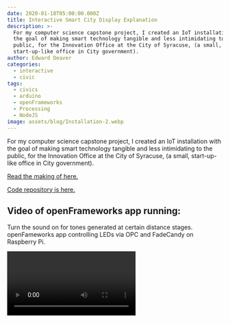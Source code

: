 ```yaml
---
date: 2020-01-18T05:00:00.000Z
title: Interactive Smart City Display Explanation
description: >-
  For my computer science capstone project, I created an IoT installation with
  the goal of making smart technology tangible and less intimidating to the
  public, for the Innovation Office at the City of Syracuse, (a small,
  start-up-like office in City government).
author: Edward Deaver
categories:
  - interactive
  - civic
tags:
  - civics
  - arduino
  - openFrameworks
  - Processing
  - NodeJS
image: assets/blog/Installation-2.webp
---
```


For my computer science capstone project, I created an IoT installation with the goal of making smart technology tangible and less intimidating to the public, for the Innovation Office at the City of Syracuse, (a small, start-up-like office in City government).

[Read the making of here.](https://edwarddeaver.me/blog/the-making-of-bachelors-capstone-project/)

[Code repository is here. ](https://github.com/EdwardDeaver/SyracuseInnovationLEDProject)

<Vimeo id="1119283886" />

## Video of openFrameworks app running: 

Turn the sound on for tones generated at certain distance stages. openFameworks app controlling LEDs via OPC and FadeCandy on Raspberry Pi. 

<video controls>
  <source src="/media/demo-openframeworks.mp4" type="video/mp4" />

  Your browser does not support the video tag.
</video>

openFrameworks application running on the Raspberry Pi. 

## Video of the website receiving data:

This was a Bootstrap website running on a NodeJS server on Heroku, that used SocketIO to receive data. 

<video controls>
  <source src="/media/nodejs-website-demo.mp4" type="video/mp4" />

  Your browser does not support the video tag.
</video>

##

## Posters that I made: 

<AstroImage src="assets/blog/arduino.png" alt="This is a &#x22;microcontroller&#x22; It's a device that is told to do one thing and they do it forever. They are similar to how your cell phone works but instead of being able to run multiple apps at once, they can only run 1 app." width={2500} height={2001} caption="This is a &#x22;microcontroller&#x22; It's a device that is told to do one thing and they do it forever. They are similar to how your cell phone works but instead of being able to run multiple apps at once, they can only run 1 app." />

<AstroImage alt="  FadeCandy: this tells the light strip which individual lights to light up and what color. It's like a remote for the lights but controlled from the computer." src="assets/blog/fadecandy6.jpg" width={2500} height={2001} caption="FadeCandy: this tells the light strip which individual lights to light up and what color. It's like a remote for the lights but controlled from the computer." />

<AstroImage src="assets/blog/neopixels.jpg" alt="  NeoPixels: These lights are like Christmas lights. Each light can be changed to a different color." width={2500} height={2001} caption="  NeoPixels: These lights are like Christmas lights. Each light can be changed to a different color." />

<AstroImage alt="  Raspberry Pi: this is a very tiny computer. It works just like your laptop but is super compact. The computer runs a program that listens for the Arduino to say something - then tell the lights to light up." src="assets/blog/raspberrypi4.jpg" width={2500} height={2001} caption="  Raspberry Pi: this is a very tiny computer. It works just like your laptop but is super compact. The computer runs a program that listens for the Arduino to say something - then tell the lights to light up." />

<AstroImage src="assets/blog/distancesensor.jpeg" alt="  Distance Sensor: this allows the Arduino to tell how close you are. This is like motion detectors on garage lights or automatic doors at your favorite retail store." width={2500} height={2001} caption="  Distance Sensor: this allows the Arduino to tell how close you are. This is like motion detectors on garage lights or automatic doors at your favorite retail store." />
